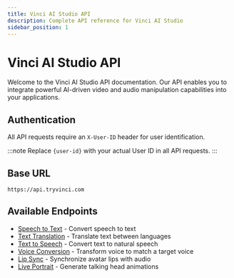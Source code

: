 ```yaml
---
title: Vinci AI Studio API
description: Complete API reference for Vinci AI Studio
sidebar_position: 1
---
```


# Vinci AI Studio API

Welcome to the Vinci AI Studio API documentation. Our API enables you to integrate powerful AI-driven video and audio manipulation capabilities into your applications.

## Authentication

All API requests require an `X-User-ID` header for user identification.

:::note
Replace `{user-id}` with your actual User ID in all API requests.
:::

## Base URL

```
https://api.tryvinci.com
```

## Available Endpoints

- [Speech to Text](/api-reference/stt) - Convert speech to text
- [Text Translation](/api-reference/translate) - Translate text between languages
- [Text to Speech](/api-reference/tts) - Convert text to natural speech
- [Voice Conversion](/api-reference/voice) - Transform voice to match a target voice
- [Lip Sync](/api-reference/lipsync) - Synchronize avatar lips with audio
- [Live Portrait](/api-reference/live-portrait) - Generate talking head animations 